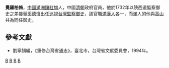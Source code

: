 {{Manchu name|[[爱新觉罗氏|爱新觉罗]]}}
'''覺羅柏脩'''，[[中國|中國]][[滿洲|滿洲]][[鑲紅旗|鑲紅旗]]人，中國[[清朝|清朝]]政府官員，他於1732年以陝西道監察御史之差接替[[奚德慎|奚德慎]]出任[[巡視台灣監察御史|巡視台灣監察御史]]，該官職[[滿|滿]][[漢人|漢人]]各一，而滿人的他與[[高山|高山]]共為同任御史。
==參考文獻==
*劉寧顏編，《重修台灣省通志》，臺北市，台灣省文獻委員會，1994年。

{{start box}}
{{s-off}}
{{s-before|[[奚德慎|奚德慎]]}}
{{s-title|[[巡視台灣監察御史|巡視台灣監察御史]]（滿）|1732年上任}}
{{s-after|[[圖爾泰|圖爾泰]]}}
{{end box}}

[[Category:巡視台灣監察御史|B]]
[[Category:爱新觉罗氏|B]]
[[Category:觉罗|B]]
[[Category:鑲紅旗滿洲人|B]]